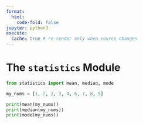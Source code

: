 ```yaml
---
format:
  html:
    code-fold: false
jupyter: python3
execute:
  cache: true # re-render only when source changes
---
```


# The `statistics` Module


```python
from statistics import mean, median, mode

my_nums = [1, 2, 2, 3, 4, 6, 7, 8, 9]

print(mean(my_nums))
print(median(my_nums))
print(mode(my_nums))
```
